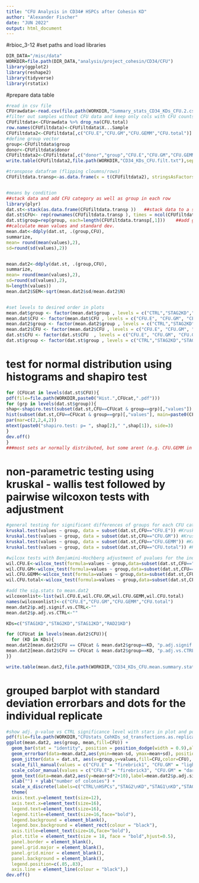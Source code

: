 ```yaml
---
title: "CFU Analysis in CD34# HSPCs after Cohesin KD"
author: "Alexander Fischer"
date: "JUN 2022"
output: html_document
---
```

#rbioc_3-12
#set paths and load libraries
```r
DIR_DATA="/misc/data"
WORKDIR=file.path(DIR_DATA,"analysis/project_cohesin/CD34/CFU")
library(ggplot2)
library(reshape2)
library(tidyverse)
library(rstatix)
```

#prepare data table
```r
#read in csv file
CFUrawdata<-read.csv(file.path(WORKDIR,"Summary_stats_CD34_KDs_CFU.2.csv"))
#filter out samples without CFU data and keep only cols with CFU counts
CFUfiltdata<-CFUrawdata %>% drop_na(CFU.total)
row.names(CFUfiltdata)<-CFUfiltdata$X...Sample
CFUfiltdata2<-CFUfiltdata[,c("CFU.E","CFU.GM","CFU.GEMM","CFU.total")]
#define group vector
group<-CFUfiltdata$group
donor<-CFUfiltdata$donor
CFUfiltdata2<-CFUfiltdata[,c("donor","group","CFU.E","CFU.GM","CFU.GEMM","CFU.total")]
write.table(CFUfiltdata2,file.path(WORKDIR,"CD34_KDs_CFU.filt.txt"),sep="\t",quote=FALSE,row.names=TRUE,col.names=TRUE)

#transpose datafram (flipping cloumns/rows)
CFUfiltdata.transp<-as.data.frame(x = t(CFUfiltdata2), stringsAsFactors = FALSE)


#means by condition
##stack data and add CFU category as well as group in each row
library(plyr)
dat.st<-stack(as.data.frame(CFUfiltdata.transp ))   ##stack data to a single column can be used for geom_jitter points
dat.st$CFU<- rep(rownames(CFUfiltdata.transp ), times = ncol(CFUfiltdata.transp ))  ##add genenames as extra col
dat.st$group=rep(group, each=length(CFUfiltdata.transp[,1]))    ##add group identity as extra col
##calculate mean values and standard dev.
mean.dat<-ddply(dat.st, .(group,CFU),
summarize,
mean= round(mean(values),2),
sd=round(sd(values),2)) 


mean.dat2<-ddply(dat.st, .(group,CFU),
summarize,
mean= round(mean(values),2),
sd=round(sd(values),2),
N=length(values)) 
mean.dat2$SEM<-sqrt(mean.dat2$sd/mean.dat2$N)


#set levels to desired order in plots
mean.dat$group <- factor(mean.dat$group , levels = c("CTRL","STAG2KD","STAG1KD","STAG12KD","RAD21KD"))
mean.dat$CFU <- factor(mean.dat$CFU , levels = c("CFU.E", "CFU.GM", "CFU.GEMM","CFU.total"))
mean.dat2$group <- factor(mean.dat2$group , levels = c("CTRL","STAG2KD","STAG1KD","STAG12KD","RAD21KD"))
mean.dat2$CFU <- factor(mean.dat2$CFU , levels = c("CFU.E", "CFU.GM", "CFU.GEMM","CFU.total"))
dat.st$CFU <- factor(dat.st$CFU  , levels = c("CFU.E", "CFU.GM", "CFU.GEMM","CFU.total"))
dat.st$group <- factor(dat.st$group , levels = c("CTRL","STAG2KD","STAG1KD","STAG12KD","RAD21KD"))
```

# test for normal distribution using histograms and shapiro test
```r
for (CFUcat in levels(dat.st$CFU)){ 
pdf(file=file.path(WORKDIR,paste0("Hist.",CFUcat,".pdf")))
for (grp in levels(dat.st$group)){ 
shap<-shapiro.test(subset(dat.st,CFU==CFUcat & group==grp)[,"values"])
hist(subset(dat.st,CFU==CFUcat & group==grp)[,"values"], main=paste0(CFUcat," in ",grp),xlab="")
par(mar=c(2,2,4,2))
mtext(paste0("shapiro.test: p= ", shap[2]," ",shap[1]), side=3)
}
dev.off()
}
###most sets ar normally distributed, but some arent (e.g. CFU.GEMM in STAG2KD)
```

# non-parametric testing using kruskal - wallis test followed by pairwise wilcoxon tests with adjustment
```r
#general testing for significant differences of groups for each CFU cat
kruskal.test(values ~ group, data = subset(dat.st,CFU=="CFU.E")) #Kruskal-Wallis chi-squared = 43.677, df = 4, p-value = 7.488e-09
kruskal.test(values ~ group, data = subset(dat.st,CFU=="CFU.GM")) #Kruskal-Wallis chi-squared = 30.682, df = 4, p-value = 3.555e-06
kruskal.test(values ~ group, data = subset(dat.st,CFU=="CFU.GEMM")) #Kruskal-Wallis chi-squared = 25.866, df = 4, p-value = 3.367e-05
kruskal.test(values ~ group, data = subset(dat.st,CFU=="CFU.total")) #Kruskal-Wallis chi-squared = 38.181, df = 4, p-value = 1.028e-07

#wilcox tests with Benjamini-Hochberg adjustment of pvalues for the individual comparisons
wil.CFU.E<-wilcox_test(formula=values ~ group,data=subset(dat.st,CFU=="CFU.E"), paired = FALSE, p.adjust.method = "BH")
wil.CFU.GM<-wilcox_test(formula=values ~ group,data=subset(dat.st,CFU=="CFU.GM"), paired = FALSE, p.adjust.method = "BH")
wil.CFU.GEMM<-wilcox_test(formula=values ~ group,data=subset(dat.st,CFU=="CFU.GEMM"), paired = FALSE, p.adjust.method = "BH")
wil.CFU.total<-wilcox_test(formula=values ~ group,data=subset(dat.st,CFU=="CFU.total"), paired = FALSE, p.adjust.method = "BH")

#add the sig.stats to mean.dat2 
wilcoxonlist<-list(wil.CFU.E,wil.CFU.GM,wil.CFU.GEMM,wil.CFU.total)
names(wilcoxonlist)<-c("CFU.E","CFU.GM","CFU.GEMM","CFU.total")
mean.dat2$p.adj.signif.vs.CTRL<-""
mean.dat2$p.adj.vs.CTRL<-""

KDs=c("STAG1KD","STAG2KD","STAG12KD","RAD21KD")

for (CFUcat in levels(mean.dat2$CFU)){
  for (KD in KDs){ 
mean.dat2[mean.dat2$CFU == CFUcat & mean.dat2$group==KD, "p.adj.signif.vs.CTRL"]<-subset(wilcoxonlist[[CFUcat]],group1=="CTRL"&group2==KD)["p.adj.signif"]
mean.dat2[mean.dat2$CFU == CFUcat & mean.dat2$group==KD, "p.adj.vs.CTRL"]<-subset(wilcoxonlist[[CFUcat]],group1=="CTRL"&group2==KD)["p.adj"]
}}

write.table(mean.dat2,file.path(WORKDIR,"CD34_KDs_CFU.mean.summary.statistics.txt"),sep="\t",quote=FALSE,row.names=FALSE,col.names=TRUE)
```

#  grouped barplot with standard deviation errorbars and dots for the individual replicate
```r
#show adj. p-value vs CTRL significance level with stars in plot and position legend inside plot
pdf(file=file.path(WORKDIR,"CFUstats_CohKDs_sd_transfections.as.replicates.padj.2.pdf"), width = 6, height = 5)
ggplot(mean.dat2, aes(group, mean,fill=CFU)) +
  geom_bar(stat = "identity", position = position_dodge(width = 0.9),alpha=0.8) +
  geom_errorbar(data=mean.dat2,aes(ymin=mean-sd, ymax=mean+sd), position = position_dodge(width = 0.9),width=0.1)+
  geom_jitter(data = dat.st, aes(x=group,y=values,fill=CFU,color=CFU), position = position_dodge(width = 0.9),alpha=1,size=1)+
  scale_fill_manual(values = c("CFU.E" = "firebrick1", "CFU.GM" = "lightgrey", "CFU.GEMM" = "chocolate", "CFU.total" = "darkgoldenrod1")) +
  scale_color_manual(values = c("CFU.E" = "firebrick3", "CFU.GM" = "darkslategrey", "CFU.GEMM" = "chocolate3", "CFU.total" = "darkgoldenrod3")) +
  geom_text(data=mean.dat2,aes(y=mean+sd*2+10),label=mean.dat2$p.adj.signif.vs.CTRL,position = position_dodge(width = 0.9))+
  xlab("") + ylab("number of colonies") +
  scale_x_discrete(labels=c("CTRL\nHSPCs","STAG2\nKD","STAG1\nKD","STAG1+2\nKD","RAD21\nKD")) +
  theme(
  axis.text.y=element_text(size=12),
  axis.text.x=element_text(size=16),
  legend.text=element_text(size=16),
  legend.title=element_text(size=16,face="bold"),
  legend.background = element_blank(),
  legend.box.background = element_rect(colour = "black"),
  axis.title=element_text(size=16,face="bold"),
  plot.title = element_text(size = 18, face = "bold",hjust=0.5),
  panel.border = element_blank(),
  panel.grid.major = element_blank(),
  panel.grid.minor = element_blank(),
  panel.background = element_blank(),
  legend.position=c(.85,.83),
  axis.line = element_line(colour = "black"),)
dev.off() 
```

  